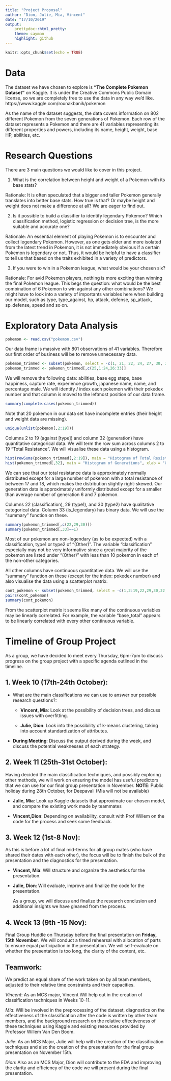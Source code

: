 ```yaml
---
title: "Project Proposal"
author: "Dion, Julie, Mia, Vincent"
date: "17/10/2019"
output: 
    prettydoc::html_pretty:
    theme: cayman
    highlight: github
---
```


```r
knitr::opts_chunk$set(echo = TRUE)
```

# Data

The dataset we have chosen to explore is **"The Complete Pokemon Dataset"** on Kaggle. It is under the Creative Commons Public Domain license, so we are completely free to use the data in any way we'd like. https://www.kaggle.com/rounakbanik/pokemon 

As the name of the dataset suggests, the data covers information on 802 different Pokemon from the seven generations of Pokemon. Each row of the dataset represents a Pokemon and there are 41 variables representing its different properties and powers, including its name, height, weight, base HP, abilities, etc. 


# Research Questions

There are 3 main questions we would like to cover in this project. 

1) What is the correlation between height and weight of a Pokemon with its base stats?

Rationale: It is often speculated that a bigger and taller Pokemon generally translates into better base stats. How true is that? Or maybe height and weight does not make a difference at all? We are eager to find out.   

2) Is it possible to build a classifier to identify legendary Pokemon? Which classification method, logistic regression or decision tree, is the more suitable and accurate one?

Rationale: An essential element of playing Pokemon is to encounter and collect legendary Pokemon. However, as one gets older and more isolated from the latest trend in Pokemon, it is not immediately obvious if a certain Pokemon is legendary or not. Thus, it would be helpful to have a classifier to tell us that based on the traits exhibited in a variety of predictors.

3) If you were to win in a Pokemon league, what would be your chosen six? 

Rationale: For avid Pokemon players, nothing is more exciting than winning the final Pokemon league. This begs the question: what would be the best combination of 6 Pokemon to win against any other combinations? We might have to look into a variety of importants variables here when building our model, such as type, type_against, hp, attack, defense, sp_attack, sp_defense, speed and so on. 



# Exploratory Data Analysis 

```r
pokemon <- read.csv("pokemon.csv")
```
Our data frame is massive with 801 observations of 41 variables. Therefore our first order of business will be to remove unnecessary data.

```r
pokemon_trimmed <- subset(pokemon, select = -c(1, 21, 22, 24, 27, 30, 31, 32))
pokemon_trimmed <- pokemon_trimmed[,c(25,1:24,26:33)]
```

We will remove the following data: abilities, base egg steps, base happiness, capture rate, experience growth, japanese name, name, and percentage male. We will identify / index each pokemon with their pokedex number and that column is moved to the leftmost position of our data frame.

```r
summary(complete.cases(pokemon_trimmed))
```

Note that 20 pokemon in our data set have incomplete entries (their height and weight data are missing).

```r
unique(unlist(pokemon[,2:19]))
```

Columns 2 to 19 (against [type]) and column 32 (generation) have quantitative categorical data. We will term the row sum across columns 2 to 19 "Total Resistance". We will visualise these data using a histogram.

```r
hist(rowSums(pokemon_trimmed[,2:19]), main = "Histogram of Total Resistances", xlab = "Total Resistance")
hist(pokemon_trimmed[,32], main = "Histogram of Generations", xlab = "Generation")
```

We can see that our total resistance data is approximately normally distributed except for a large number of pokemon with a total resistance of between 17 and 18, which makes the distribution slightly right-skewed. Our generation data is approximately uniformly distributed except for a smaller than average number of generation 6 and 7 pokemon.

Columns 22 (classification), 29 (type1), and 30 (type2) have qualitative categorical data. Column 33 (is_legendary) has binary data. We will use the "summary" function on these.

```r
summary(pokemon_trimmed[,c(22,29,30)])
summary(pokemon_trimmed[,33]==1)
```

Most of our pokemon are non-legendary (as to be expected) with a classification, type1 or type2 of "(Other)". The variable "classification" especially may not be very informative since a great majority of the pokemon are listed under "(Other)" with less than 10 pokemon in each of the non-other categories.

All other columns have continuous quantitative data. We will use the "summary" function on these (except for the index: pokedex number) and also visualise the data using a scatterplot matrix.

```r
cont_pokemon <- subset(pokemon_trimmed, select = -c(1,2:19,22,29,30,32,33))
pairs(cont_pokemon)
summary(cont_pokemon)
```

From the scatterplot matrix it seems like many of the continuous variables may be linearly correlated. For example, the variable "base_total" appears to be linearly correlated with every other continuous variable.

# Timeline of Group Project 

As a group, we have decided to meet every Thursday, 6pm-7pm to discuss progress on the group project with a specific agenda outlined in the timeline. 

## 1. Week 10 (17th-24th October):

* What are the main classifications we can use to answer our possible research questions?:
  
    + **Vincent, Mia**: Look at the possibility of decision trees, and discuss issues with overfitting. 
  
    + **Julie, Dion**: Look into the possibility of k-means clustering, taking into account standardization of attributes.
  
* **During Meeting**: Discuss the output derived during the week, and discuss the potential weaknesses of each strategy.

## 2. Week 11 (25th-31st October):
  Having decided the main classification techniques, and possibly exploring other methods, we will work on ensuring the model 
  has useful predictors that we can use for our final group presentation in November. 
  **NOTE**: Public holiday during 28th October, for Deepavali (Mia will not be available)

* __Julie, Mia__: Look up Kaggle datasets that approximate our chosen model, and compare the existing work made by teammates 

* __Vincent,Dion__: Depending on availability, consult with Prof Willem on the code for the process and seek some feedback.
  
## 3. Week 12 (1st-8 Nov):
  As this is before a lot of final mid-terms for all group mates (who have shared their dates with each other), the focus will be to finish the bulk of the presentation and the diagnostics for the presentation.
  
* __Vincent, Mia__: Will structure and organize the aesthetics for the presentation. 

* __Julie, Dion__: Will evaluate, improve and finalize the code for the presentation.
  
  As a group, we will discuss and finalize the research conclusion and additional insights we have gleaned from the process. 

## 4. Week 13 (9th -15 Nov):
  Final Group Huddle on Thursday before the final presentation on **Friday, 15th November**. 
  We will conduct a timed rehearsal with allocation of parts to ensure equal participation in the presentation.
  We will self-evaluate on whether the presentation is too long, the clarity of the content, etc. 

## Teamwork:
We predict an equal share of the work taken on by all team members, adjusted to their relative time constraints and their capacities.

*Vincent*: As an MCS major, Vincent Will help out in the creation of classification techniques in Weeks 10-11.

*Mia*: Will be involved in the preprocessing of the dataset, diagnostics on the effectiveness of the classification after the code is written by other team members, and the background research on the relative effectiveness of these techniques using Kaggle and existing resources provided by Professor Willem Van Den Boom.

*Julie*: As an MCS Major, Julie will help with the creation of the classification techniques and also the creation of the presentation for the final group presentation on November 15th.

*Dion*: Also as an MCS Major, Dion will contribute to the EDA and improving the clarity and efficiency of the code we will present during the final presentation. 
